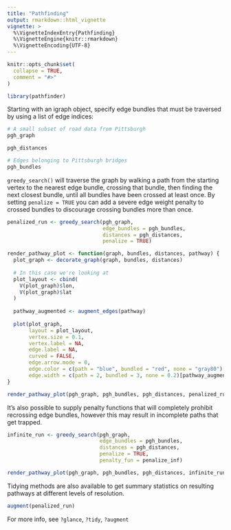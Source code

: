 ```yaml
---
title: "Pathfinding"
output: rmarkdown::html_vignette
vignette: >
  %\VignetteIndexEntry{Pathfinding}
  %\VignetteEngine{knitr::rmarkdown}
  %\VignetteEncoding{UTF-8}
---
```


```r
knitr::opts_chunk$set(
  collapse = TRUE,
  comment = "#>"
)
```

```r
library(pathfinder)
```

Starting with an igraph object, specify edge bundles that must be traversed by using a list of edge indices:

```r
# A small subset of road data from Pittsburgh
pgh_graph

pgh_distances

# Edges belonging to Pittsburgh bridges
pgh_bundles
```

`greedy_search()` will traverse the graph by walking a path from the starting vertex to the nearest edge bundle, crossing that bundle, then finding the next closest bundle, until all bundles have been crossed at least once.
By setting `penalize = TRUE` you can add a severe edge weight penalty to crossed bundles to discourage crossing bundles more than once.

```r
penalized_run <- greedy_search(pgh_graph, 
                               edge_bundles = pgh_bundles, 
                               distances = pgh_distances, 
                               penalize = TRUE)
```

```r
render_pathway_plot <- function(graph, bundles, distances, pathway) {
  plot_graph <- decorate_graph(graph, bundles, distances)
  
  # In this case we're looking at 
  plot_layout <- cbind(
    V(plot_graph)$lon,
    V(plot_graph)$lat
  )
  
  pathway_augmented <- augment_edges(pathway)
  
  plot(plot_graph, 
       layout = plot_layout,
       vertex.size = 0.1, 
       vertex.label = NA, 
       edge.label = NA, 
       curved = FALSE, 
       edge.arrow.mode = 0,
       edge.color = c(path = "blue", bundled = "red", none = "gray80")[pathway_augmented$edge_type],
       edge.width = c(path = 2, bundled = 3, none = 0.2)[pathway_augmented$edge_type])
}

render_pathway_plot(pgh_graph, pgh_bundles, pgh_distances, penalized_run)
```

It's also possible to supply penalty functions that will completely prohibit recrossing edge bundles, however this may result in incomplete paths that get trapped.

```r
infinite_run <- greedy_search(pgh_graph, 
                              edge_bundles = pgh_bundles, 
                              distances = pgh_distances, 
                              penalize = TRUE, 
                              penalty_fun = penalize_inf)

render_pathway_plot(pgh_graph, pgh_bundles, pgh_distances, infinite_run)
```

Tidying methods are also available to get summary statistics on resulting pathways at different levels of resolution. 

```r
augment(penalized_run)
```

For more info, see `?glance`, `?tidy`, `?augment`
